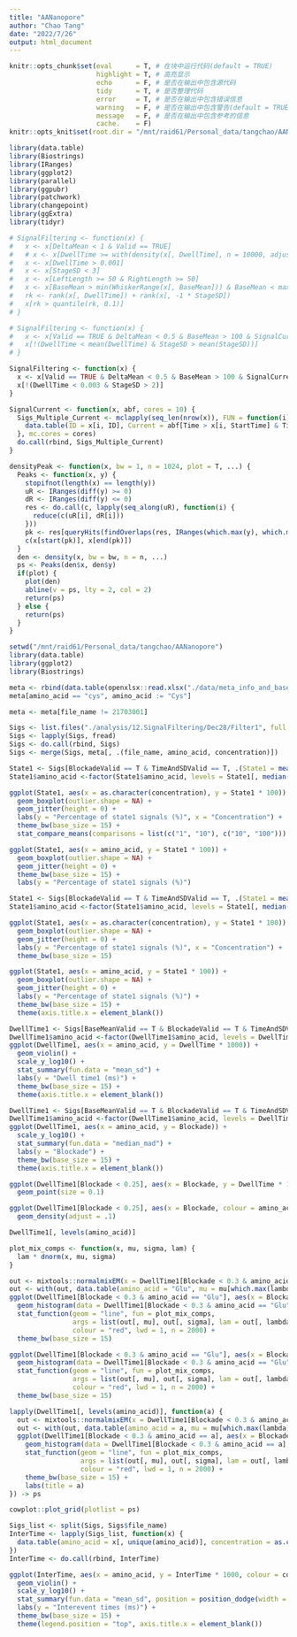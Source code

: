```yaml
---
title: "AANanopore"
author: "Chao Tang"
date: "2022/7/26"
output: html_document
---
```


```r
knitr::opts_chunk$set(eval      = T, # 在块中运行代码(default = TRUE)
                      highlight = T, # 高亮显示
                      echo      = F, # 是否在输出中包含源代码
                      tidy      = T, # 是否整理代码
                      error     = T, # 是否在输出中包含错误信息
                      warning   = F, # 是否在输出中包含警告(default = TRUE)
                      message   = F, # 是否在输出中包含参考的信息
                      cache.    = F)
knitr::opts_knit$set(root.dir = "/mnt/raid61/Personal_data/tangchao/AANanopore")
```

```r
library(data.table)
library(Biostrings)
library(IRanges)
library(ggplot2)
library(parallel)
library(ggpubr)
library(patchwork)
library(changepoint)
library(ggExtra)
library(tidyr)

# SignalFiltering <- function(x) {
#   x <- x[DeltaMean < 1 & Valid == TRUE]
#   # x <- x[DwellTime >= with(density(x[, DwellTime], n = 10000, adjust = 1), x[which.max(y)])]
#   x <- x[DwellTime > 0.001]
#   x <- x[StageSD < 3]
#   x <- x[LeftLength >= 50 & RightLength >= 50]
#   x <- x[BaseMean > min(WhiskerRange(x[, BaseMean])) & BaseMean < max(WhiskerRange(x[, BaseMean]))]
#   rk <- rank(x[, DwellTime]) + rank(x[, -1 * StageSD])
#   x[rk > quantile(rk, 0.1)]
# }

# SignalFiltering <- function(x) {
#   x <- x[Valid == TRUE & DeltaMean < 0.5 & BaseMean > 100 & SignalCurrent > 50 & SignalCurrentPercent == 100]
#   x[!(DwellTime < mean(DwellTime) & StageSD > mean(StageSD))]
# }

SignalFiltering <- function(x) {
  x <- x[Valid == TRUE & DeltaMean < 0.5 & BaseMean > 100 & SignalCurrent > 50]
  x[!(DwellTime < 0.003 & StageSD > 2)]
}

SignalCurrent <- function(x, abf, cores = 10) {
  Sigs_Multiple_Current <- mclapply(seq_len(nrow(x)), FUN = function(i) {
    data.table(ID = x[i, ID], Current = abf[Time > x[i, StartTime] & Time < x[i, EndTime], pA] / x[i, BaseMean])
  }, mc.cores = cores)
  do.call(rbind, Sigs_Multiple_Current)
}

densityPeak <- function(x, bw = 1, n = 1024, plot = T, ...) {
  Peaks <- function(x, y) {
    stopifnot(length(x) == length(y))
    uR <- IRanges(diff(y) >= 0)
    dR <- IRanges(diff(y) <= 0)
    res <- do.call(c, lapply(seq_along(uR), function(i) {
      reduce(c(uR[i], dR[i]))
    }))
    pk <- res[queryHits(findOverlaps(res, IRanges(which.max(y), which.max(y))))]
    c(x[start(pk)], x[end(pk)])
  }
  den <- density(x, bw = bw, n = n, ...)
  ps <- Peaks(den$x, den$y)
  if(plot) {
    plot(den)
    abline(v = ps, lty = 2, col = 2)
    return(ps)
  } else {
    return(ps)
  }
}
```

```r
setwd("/mnt/raid61/Personal_data/tangchao/AANanopore")
library(data.table)
library(ggplot2)
library(Biostrings)
```

```r
meta <- rbind(data.table(openxlsx::read.xlsx("./data/meta_info_and_base_line_20210525.xlsx")), data.table(openxlsx::read.xlsx("./data/meta_info_and_base_line_20210525additional.xlsx")))
meta[amino_acid == "cys", amino_acid := "Cys"]

meta <- meta[file_name != 21703001]
```

```r
Sigs <- list.files("./analysis/12.SignalFiltering/Dec28/Filter1", full.names = T)
Sigs <- lapply(Sigs, fread)
Sigs <- do.call(rbind, Sigs)
Sigs <- merge(Sigs, meta[, .(file_name, amino_acid, concentration)])
```

```r
State1 <- Sigs[BlockadeValid == T & TimeAndSDValid == T, .(State1 = mean(SignalCurrentPercent == 100)), .(file_name, concentration, amino_acid)]
State1$amino_acid <-factor(State1$amino_acid, levels = State1[, median(State1), amino_acid][order(V1), amino_acid])

ggplot(State1, aes(x = as.character(concentration), y = State1 * 100)) + 
  geom_boxplot(outlier.shape = NA) + 
  geom_jitter(height = 0) + 
  labs(y = "Percentage of state1 signals (%)", x = "Concentration") + 
  theme_bw(base_size = 15) + 
  stat_compare_means(comparisons = list(c("1", "10"), c("10", "100")))
```

```r
ggplot(State1, aes(x = amino_acid, y = State1 * 100)) + 
  geom_boxplot(outlier.shape = NA) + 
  geom_jitter(height = 0) + 
  theme_bw(base_size = 15) + 
  labs(y = "Percentage of state1 signals (%)")
```

```r
State1 <- Sigs[BlockadeValid == T & TimeAndSDValid == T, .(State1 = mean(Segments == 1)), .(file_name, concentration, amino_acid)]
State1$amino_acid <-factor(State1$amino_acid, levels = State1[, median(State1), amino_acid][order(V1), amino_acid])

ggplot(State1, aes(x = as.character(concentration), y = State1 * 100)) + 
  geom_boxplot(outlier.shape = NA) + 
  geom_jitter(height = 0) + 
  labs(y = "Percentage of state1 signals (%)", x = "Concentration") + 
  theme_bw(base_size = 15) 

ggplot(State1, aes(x = amino_acid, y = State1 * 100)) + 
  geom_boxplot(outlier.shape = NA) + 
  geom_jitter(height = 0) + 
  labs(y = "Percentage of state1 signals (%)") + 
  theme_bw(base_size = 15) + 
  theme(axis.title.x = element_blank())
```

```r
DwellTime1 <- Sigs[BaseMeanValid == T & BlockadeValid == T & TimeAndSDValid == T & SignalCurrentPercent == 100]
DwellTime1$amino_acid <-factor(DwellTime1$amino_acid, levels = DwellTime1[, mean(DwellTime), amino_acid][order(V1), amino_acid])
ggplot(DwellTime1, aes(x = amino_acid, y = DwellTime * 1000)) + 
  geom_violin() + 
  scale_y_log10() + 
  stat_summary(fun.data = "mean_sd") + 
  labs(y = "Dwell time1 (ms)") + 
  theme_bw(base_size = 15) + 
  theme(axis.title.x = element_blank())
```

```r
DwellTime1 <- Sigs[BaseMeanValid == T & BlockadeValid == T & TimeAndSDValid == T & SignalCurrentPercent == 100]
DwellTime1$amino_acid <-factor(DwellTime1$amino_acid, levels = DwellTime1[, median(Blockade), amino_acid][order(V1), amino_acid])
ggplot(DwellTime1, aes(x = amino_acid, y = Blockade)) + 
  scale_y_log10() + 
  stat_summary(fun.data = "median_mad") + 
  labs(y = "Blockade") + 
  theme_bw(base_size = 15) + 
  theme(axis.title.x = element_blank())
```

```r
ggplot(DwellTime1[Blockade < 0.25], aes(x = Blockade, y = DwellTime * 1000, colour = amino_acid)) + 
  geom_point(size = 0.1)
```

```r
ggplot(DwellTime1[Blockade < 0.25], aes(x = Blockade, colour = amino_acid)) + 
  geom_density(adjust = .1)
```


```r
DwellTime1[, levels(amino_acid)]
```

```r
plot_mix_comps <- function(x, mu, sigma, lam) {
  lam * dnorm(x, mu, sigma)
}
```

```r
out <- mixtools::normalmixEM(x = DwellTime1[Blockade < 0.3 & amino_acid == "Glu", Blockade], fast = TRUE, k = 2, arbmean = TRUE, arbvar = TRUE)
out <- with(out, data.table(amino_acid = "Glu", mu = mu[which.max(lambda)], lambda = max(lambda), sigma = sigma[which.max(lambda)]))
ggplot(DwellTime1[Blockade < 0.3 & amino_acid == "Glu"], aes(x = Blockade)) + 
  geom_histogram(data = DwellTime1[Blockade < 0.3 & amino_acid == "Glu"], aes(x = Blockade, y = after_stat(density)), fill = "grey", binwidth = 0.001) + 
  stat_function(geom = "line", fun = plot_mix_comps,
                args = list(out[, mu], out[, sigma], lam = out[, lambda]),
                colour = "red", lwd = 1, n = 2000) + 
  theme_bw(base_size = 15)
```


```r
ggplot(DwellTime1[Blockade < 0.3 & amino_acid == "Glu"], aes(x = Blockade)) + 
  geom_histogram(data = DwellTime1[Blockade < 0.3 & amino_acid == "Glu"], aes(x = Blockade), fill = "grey", binwidth = 0.0006) + 
  stat_function(geom = "line", fun = plot_mix_comps,
                args = list(out[, mu], out[, sigma], lam = out[, lambda]),
                colour = "red", lwd = 1, n = 2000) + 
  theme_bw(base_size = 15)
```

```r
lapply(DwellTime1[, levels(amino_acid)], function(a) {
  out <- mixtools::normalmixEM(x = DwellTime1[Blockade < 0.3 & amino_acid == a, Blockade], fast = TRUE, k = 2, arbmean = TRUE, arbvar = TRUE)
  out <- with(out, data.table(amino_acid = a, mu = mu[which.max(lambda)], lambda = max(lambda), sigma = sigma[which.max(lambda)]))
  ggplot(DwellTime1[Blockade < 0.3 & amino_acid == a], aes(x = Blockade)) + 
    geom_histogram(data = DwellTime1[Blockade < 0.3 & amino_acid == a], aes(x = Blockade, y = after_stat(density)), fill = "grey", binwidth = 0.001) + 
    stat_function(geom = "line", fun = plot_mix_comps,
                  args = list(out[, mu], out[, sigma], lam = out[, lambda]),
                  colour = "red", lwd = 1, n = 2000) + 
    theme_bw(base_size = 15) + 
    labs(title = a)
}) -> ps

cowplot::plot_grid(plotlist = ps)
```


```r
Sigs_list <- split(Sigs, Sigs$file_name)
InterTime <- lapply(Sigs_list, function(x) {
  data.table(amino_acid = x[, unique(amino_acid)], concentration = as.character(x[, unique(concentration)]), InterTime = x[-1, StartTime] - x[-.N, EndTime])
})
InterTime <- do.call(rbind, InterTime)
```

```r
ggplot(InterTime, aes(x = amino_acid, y = InterTime * 1000, colour = concentration)) + 
  geom_violin() + 
  scale_y_log10() + 
  stat_summary(fun.data = "mean_sd", position = position_dodge(width = 0.9)) + 
  labs(y = "Interevent times (ms)") + 
  theme_bw(base_size = 15) + 
  theme(legend.position = "top", axis.title.x = element_blank())
```











